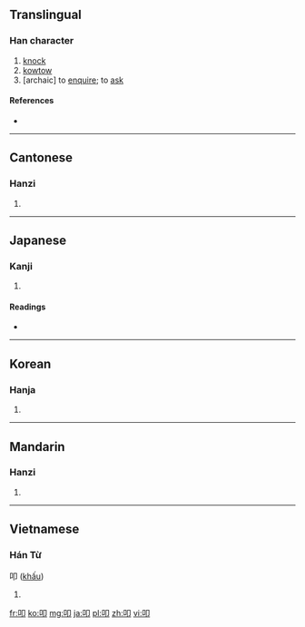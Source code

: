 ==Translingual==

===Han character===
{{Han char|rn=30|rad=口|as=02|sn=5|four=6702<sub>0</sub>|canj=口尸中 (RSL)}}

# [[knock]]
# [[kowtow]]
# [archaic] to [[enquire]]; to [[ask]]

====References====
* {{Han ref|kx=0172.040|dkj=03238|dj=0382.060|hdz=10573.030|uh=53E9|ud=21481|bh=A56E|bd=42350}}

----

==Cantonese==

===Hanzi===
{{yue-hanzi|jyut=|y=kau3}}

# {{defn|lang=yue|sort=口02}}

----

==Japanese==

===Kanji===
{{ja-kanji|grade=9|rs=口02}}

# {{defn|lang=ja|sort=口02}}

====Readings====
* {{ja-readings|on=[[こう]] (kō)|kun=[[たたく]] (tataku), [[たたき]] (tataki)}}

----

==Korean==

===Hanja===
{{ko-hanja|hangeul=고|rv=go|mr=ko}}

# {{defn|lang=ko|sort=口02}}

----

==Mandarin==

===Hanzi===
{{cmn-hanzi|pin=[[kòu]] ([[kou4]]), [[zhī]] ([[zhi1]])|wg=k'ou<sup>4</sup>, chih<sup>1</sup>}}

# {{defn|lang=cmn|sort=口02}}

----

==Vietnamese==

===Hán Từ===
叩 ([[khấu]])

# {{defn|lang=cmn|sort=口02}}

[[fr:叩]]
[[ko:叩]]
[[mg:叩]]
[[ja:叩]]
[[pl:叩]]
[[zh:叩]]
[[vi:叩]]